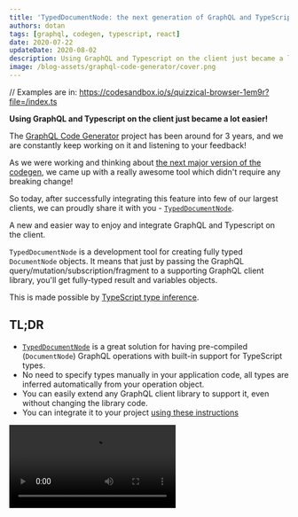 ```yaml
---
title: 'TypedDocumentNode: the next generation of GraphQL and TypeScript'
authors: dotan
tags: [graphql, codegen, typescript, react]
date: 2020-07-22
updateDate: 2020-08-02
description: Using GraphQL and Typescript on the client just became a lot easier!
image: /blog-assets/graphql-code-generator/cover.png
---
```


// Examples are in: https://codesandbox.io/s/quizzical-browser-1em9r?file=/index.ts

**Using GraphQL and Typescript on the client just became a lot easier!**

The [GraphQL Code Generator](https://graphql-code-generator.com) project has been around for 3 years, and we are constantly keep working on it and listening to your feedback!

As we were working and thinking about [the next major version of the codegen](https://github.com/dotansimha/graphql-code-generator/discussions/3955), we came up with a really awesome tool which didn't require any breaking change!

So today, after successfully integrating this feature into few of our largest clients, we can proudly share it with you - [`TypedDocumentNode`](https://github.com/dotansimha/graphql-typed-document-node).

A new and easier way to enjoy and integrate GraphQL and Typescript on the client.

`TypedDocumentNode` is a development tool for creating fully typed `DocumentNode` objects. It means that just by passing the GraphQL query/mutation/subscription/fragment to a supporting GraphQL client library, you'll get fully-typed result and variables objects.

This is made possible by [TypeScript type inference](https://typescriptlang.org/docs/handbook/type-inference.html).

## TL;DR

- [`TypedDocumentNode`](https://github.com/dotansimha/graphql-typed-document-node) is a great solution for having pre-compiled (`DocumentNode`) GraphQL operations with built-in support for TypeScript types.
- No need to specify types manually in your application code, all types are inferred automatically from your operation object.
- You can easily extend any GraphQL client library to support it, even without changing the library code.
- You can integrate it to your project [using these instructions](https://github.com/dotansimha/graphql-typed-document-node#how-to-use)

<Video src="https://youtube.com/embed/cYIhx8dusa4" title="Typed Document Node with GraphQL Code Generator" />

## Client-side applications, TypeScript and GraphQL

The integration of GraphQL and TypeScript in client-side applications has evolved in recent times:

### 2016: Manual Typings

We started with manually writing TypeScript types for our operations. It worked, but it didn't scale. It needed maintenance to make sure our types matched the exact selection set we are fetching.

<Gfycat gifId={'SphericalLikelyCusimanse'} />

### 2017: Generated Types

We moved to generated TypeScript types, with the power of [GraphQL Code Generator](https://graphql-code-generator.com) - using `@graphql-codegen/typescript` and `@graphql-codegen/typescript-operations` plugins.

It's simpler (no need to maintain the types manually) but it requires us to manually specify the types each time we use the query.

<Gfycat gifId={'ChubbyFrigidArgentinehornedfrog'} />

### 2018: Generated Code

The next step of that evolution was to generate code - that means that we can generate React Hooks (`@graphql-codegen/typescript-react-apollo` or `@graphql-codegen/typescript-urql`), Angular Services (`@graphql-codegen/typescript-apollo-angular`) and much more. We can even generate a pre-compiled `DocumentNode` instead of dealing with Webpack loaders.

This generated code takes GraphQL and TypeScript to the next level - because we are getting ready-to-use code that has TypeScript types built-in and allow us to use it directly from our application code without the need to specify the types or GraphQL document manually:

<Gfycat gifId={'PastFatalIrishwaterspaniel'} />

### 2020: _NEW_ `TypedDocumentNode`

Generating code is nice, but we don't always need to wrap hooks, services or similar code with more code. With the power of TypeScript, we can pre-compile the GraphQL operation into a `DocumentNode`, and add burn-in the TypeScript types.

With the support of the client-side libraries, we get automatic type inference and auto-complete - without generating additional code:

<Gfycat gifId={'JoyfulAbleAsianwaterbuffalo'} />

## Live Demo

[You can try it live here](https://codesandbox.io/s/github/dotansimha/graphql-typed-document-node/tree/master/examples/apollo-client-3); note the autocomplete and automatic type inference for the `result` variable.

## How does it work?

This project works in the following way:

1. You write your GraphQL operations (`query` / `mutation` / `subscription` / `fragment`) in any way your prefer (for example - in a `.graphql` file).
2. [GraphQL Code Generator](https://graphql-code-generator.com) will generate a `TypedDocumentNode` for your operations (which is a bundle of pre-compiled `DocumentNode` with the operation result type and variables type).
3. Instead of using your `.graphql` file, import the generated `TypedDocumentNode` and use it with your GraphQL client framework.
4. You'll get automatic type inference, auto-complete and type checking based on your GraphQL operation.

The definition of `TypedDocumentNode` is super simple - it's all about the TS generics:

```ts
import { DocumentNode } from 'graphql'
export interface TypedDocumentNode<Result = {}, Variables = {}> extends DocumentNode {}
```

### Can I use it now?

This library is already available to use, but it requires you to setup it in your project, since `TypedDocumentNode` isn't supported automatically in all GraphQL client libraries.

That's why we used `patch-package` to patch existing declarations, and added support to other libraries without effecting it's runtime.

[You can find a list of all supported GraphQL clients here](https://github.com/dotansimha/graphql-typed-document-node#supported-libraries) and [a short getting started tutorial here](https://github.com/dotansimha/graphql-typed-document-node#how-to-use).

If you are using a library that isn't supported yet, [you can always add support to it manually using method overloading](https://github.com/dotansimha/graphql-typed-document-node#how-to-extend-other-libraries-with-this).

## What's next?

GraphQL client libraries [can easily add support](https://github.com/dotansimha/graphql-typed-document-node#how-can-i-support-this-in-my-library) for `TypedDocumentNode`, without breaking any API, allowing developers to have direct support for that, without the need for the supporing libraries.

And, maybe, one day, it will part of the [original GraphQL `DocumentNode` interface](https://github.com/graphql/graphql-js/blob/4b7ab47c3f4ea6be99c3d9754b21fe626f7c7177/src/language/ast.d.ts#L212-L216) ;)
